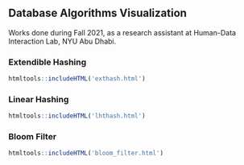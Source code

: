 ## Database Algorithms Visualization

Works done during Fall 2021, as a research assistant at Human-Data Interaction Lab, NYU Abu Dhabi.


### Extendible Hashing

  
  
```r
htmltools::includeHTML('exthash.html')
```

### Linear Hashing

  
  
```r
htmltools::includeHTML('lhthash.html')
```

### Bloom Filter

  

```r
htmltools::includeHTML('bloom_filter.html')
```